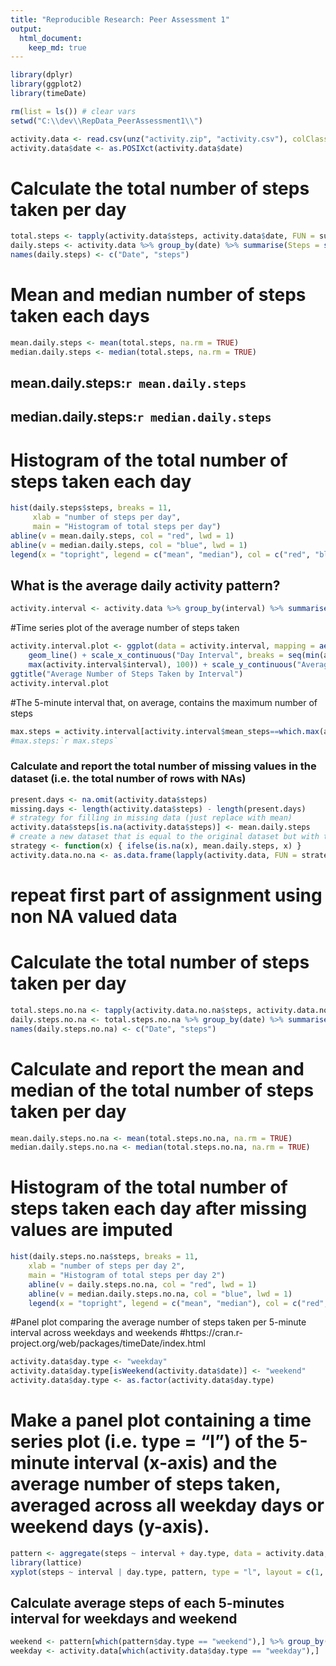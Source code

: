```yaml
---
title: "Reproducible Research: Peer Assessment 1"
output:
  html_document:
    keep_md: true
---
```


```r
library(dplyr)
library(ggplot2)
library(timeDate)

rm(list = ls()) # clear vars
setwd("C:\\dev\\RepData_PeerAssessment1\\")

activity.data <- read.csv(unz("activity.zip", "activity.csv"), colClasses = c("integer", "Date", "integer"))
activity.data$date <- as.POSIXct(activity.data$date)
```

# Calculate the total number of steps taken per day

 ```r
total.steps <- tapply(activity.data$steps, activity.data$date, FUN = sum, na.rm = TRUE)
daily.steps <- activity.data %>% group_by(date) %>% summarise(Steps = sum(steps))
names(daily.steps) <- c("Date", "steps")
```

# Mean and median number of steps taken each days
 ```r
mean.daily.steps <- mean(total.steps, na.rm = TRUE)
median.daily.steps <- median(total.steps, na.rm = TRUE)
```

## mean.daily.steps:`r mean.daily.steps`
## median.daily.steps:`r median.daily.steps`

# Histogram of the total number of steps taken each day

```r
hist(daily.steps$steps, breaks = 11,
     xlab = "number of steps per day",
     main = "Histogram of total steps per day")
abline(v = mean.daily.steps, col = "red", lwd = 1)
abline(v = median.daily.steps, col = "blue", lwd = 1)
legend(x = "topright", legend = c("mean", "median"), col = c("red", "blue"), bty = "n", lwd = 3)
```

## What is the average daily activity pattern?

 ```r
activity.interval <- activity.data %>% group_by(interval) %>% summarise(mean_steps = mean(steps, na.rm = TRUE))
```

#Time series plot of the average number of steps taken
```r
activity.interval.plot <- ggplot(data = activity.interval, mapping = aes(x = interval, y = mean_steps)) +
    geom_line() + scale_x_continuous("Day Interval", breaks = seq(min(activity.interval$interval),
    max(activity.interval$interval), 100)) + scale_y_continuous("Average Number of Steps") +
ggtitle("Average Number of Steps Taken by Interval")
activity.interval.plot
```

#The 5-minute interval that, on average, contains the maximum number of steps

 ```r
max.steps = activity.interval[activity.interval$mean_steps==which.max(activity.interval$mean_steps)]
#max.steps:`r max.steps`
```

### Calculate and report the total number of missing values in the dataset (i.e. the total number of rows with NAs)
 ```r
present.days <- na.omit(activity.data$steps)
missing.days <- length(activity.data$steps) - length(present.days)
# strategy for filling in missing data (just replace with mean)
activity.data$steps[is.na(activity.data$steps)] <- mean.daily.steps
# create a new dataset that is equal to the original dataset but with the missing data filled in.
strategy <- function(x) { ifelse(is.na(x), mean.daily.steps, x) }    
activity.data.no.na <- as.data.frame(lapply(activity.data, FUN = strategy))
```

# repeat first part of assignment using non NA valued data
# Calculate the total number of steps taken per day

 ```r
total.steps.no.na <- tapply(activity.data.no.na$steps, activity.data.no.na$date, FUN = sum, na.rm = TRUE)
daily.steps.no.na <- total.steps.no.na %>% group_by(date) %>% summarise(Steps = sum(steps))
names(daily.steps.no.na) <- c("Date", "steps")
```

# Calculate and report the mean and median of the total number of steps taken per day

```r
mean.daily.steps.no.na <- mean(total.steps.no.na, na.rm = TRUE)
median.daily.steps.no.na <- median(total.steps.no.na, na.rm = TRUE)
```

# Histogram of the total number of steps taken each day after missing values are imputed

```r
hist(daily.steps.no.na$steps, breaks = 11,
    xlab = "number of steps per day 2",
    main = "Histogram of total steps per day 2")
    abline(v = daily.steps.no.na, col = "red", lwd = 1)
    abline(v = median.daily.steps.no.na, col = "blue", lwd = 1)
    legend(x = "topright", legend = c("mean", "median"), col = c("red", "blue"), bty = "n", lwd = 3)
```

#Panel plot comparing the average number of steps taken per 5-minute interval across weekdays and weekends
#https://cran.r-project.org/web/packages/timeDate/index.html

 ```r
activity.data$day.type <- "weekday"
activity.data$day.type[isWeekend(activity.data$date)] <- "weekend"
activity.data$day.type <- as.factor(activity.data$day.type)
```

# Make a panel plot containing a time series plot (i.e. type = "l") of the 5-minute interval (x-axis) and the average number of steps taken, averaged across all weekday days or weekend days (y-axis). 
```r
pattern <- aggregate(steps ~ interval + day.type, data = activity.data, mean)
library(lattice)
xyplot(steps ~ interval | day.type, pattern, type = "l", layout = c(1, 2), xlab = "Interval", ylab = "Number of steps")
```

##  Calculate average steps of each 5-minutes interval for weekdays and weekend

```r
weekend <- pattern[which(pattern$day.type == "weekend"),] %>% group_by(day.type) %>% summarise(Steps = sum(steps))
weekday <- activity.data[which(activity.data$day.type == "weekday"),]
```